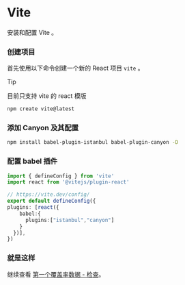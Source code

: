 # Vite


安装和配置 Vite 。

<Steps>

  ### 创建项目
  首先使用以下命令创建一个新的 React 项目 `vite` 。

  > [!TIP]
  >
  > 目前只支持 vite 的 react 模版

  ```sh npm2yarn copy
  npm create vite@latest
  ```

  ### 添加 Canyon 及其配置

  ```sh npm2yarn copy
  npm install babel-plugin-istanbul babel-plugin-canyon -D
  ```

  ### 配置 babel 插件

  ``` ts filename="vite.config.ts" copy {7,8,9}
  import { defineConfig } from 'vite'
  import react from '@vitejs/plugin-react'

  // https://vite.dev/config/
  export default defineConfig({
  plugins: [react({
      babel:{
        plugins:["istanbul","canyon"]
      }
    })],
  })

  ```

  ### 就是这样
  继续查看 [第一个覆盖率数据 - 检查](/docs/getting-started/first-coverage#检查)。
</Steps> 